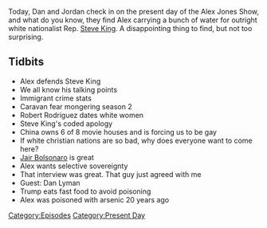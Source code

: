 {{DEFAULTSORT:
    #_EPISODE_0253:January 15, 2019
}}{{Episode
    | title           = January 15, 2019
    | caption         = Listen to this episode on [https://knowledgefight.libsyn.com/knowledge-fight-january-15-2019 Libsyn] [https://open.spotify.com/episode/172A1wlQv7NgPY9z0y4VQV Spotify], Read the [[Transcript/253: January 15, 2019|Unofficial Transcript]]
    | episodeNumber   = 253
    | length          = 01:23:17
    | airDate         = January 17, 2019
    | coverageDate    = January 15, 2019
    | episodeType     = [[:Category:Present Day|Present Day]]
    | appearance      = [[Steve King]], [[Jair Bolsonaro]], [[Dan Lyman]]
    | oocDrop         = Trump likes tacos, Obama likes weiners
    | previousEpisode = [[252: April 7-8, 2009]]
    | nextEpisode     = [[254: April 9-10, 2009]]
}}

{{Stub}}

Today, Dan and Jordan check in on the present day of the Alex Jones Show, and what do you know, they find Alex carrying a bunch of water for outright white nationalist Rep. [[Steve King]]. A disappointing thing to find, but not too surprising.

==Tidbits==

*Alex defends Steve King
*We all know his talking points
*Immigrant crime stats
*Caravan fear mongering season 2
*Robert Rodriguez dates white women
*Steve King's coded apology
*China owns 6 of 8 movie houses and is forcing us to be gay
*If white christian nations are so bad, why does everyone want to come here?
*[[Jair Bolsonaro]] is great
*Alex wants selective sovereignty
*That interview was great. That guy just agreed with me
*Guest: Dan Lyman
*Trump eats fast food to avoid poisoning
*Alex was poisoned with arsenic 20 years ago

[[Category:Episodes]]
[[Category:Present Day]]
